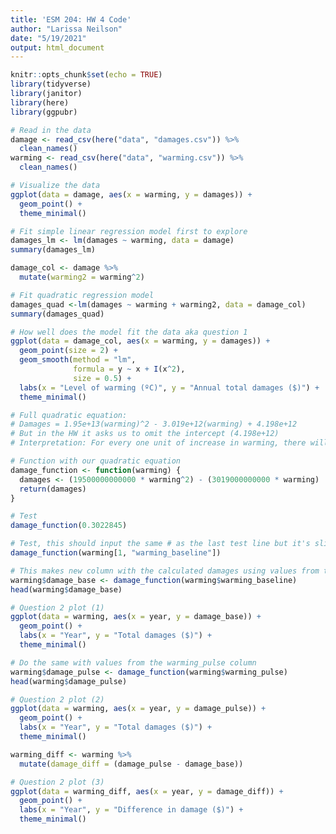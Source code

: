 ```yaml
---
title: 'ESM 204: HW 4 Code'
author: "Larissa Neilson"
date: "5/19/2021"
output: html_document
---
```


```r
knitr::opts_chunk$set(echo = TRUE)
library(tidyverse)
library(janitor)
library(here)
library(ggpubr)
```

```r
# Read in the data
damage <- read_csv(here("data", "damages.csv")) %>% 
  clean_names()
warming <- read_csv(here("data", "warming.csv")) %>% 
  clean_names()
```

```r
# Visualize the data
ggplot(data = damage, aes(x = warming, y = damages)) + 
  geom_point() +
  theme_minimal()

# Fit simple linear regression model first to explore
damages_lm <- lm(damages ~ warming, data = damage)
summary(damages_lm)

damage_col <- damage %>% 
  mutate(warming2 = warming^2)

# Fit quadratic regression model
damages_quad <-lm(damages ~ warming + warming2, data = damage_col)
summary(damages_quad)

# How well does the model fit the data aka question 1
ggplot(data = damage_col, aes(x = warming, y = damages)) +
  geom_point(size = 2) +
  geom_smooth(method = "lm",
              formula = y ~ x + I(x^2),
              size = 0.5) +
  labs(x = "Level of warming (ºC)", y = "Annual total damages ($)") +
  theme_minimal()

# Full quadratic equation:
# Damages = 1.95e+13(warming)^2 - 3.019e+12(warming) + 4.198e+12
# But in the HW it asks us to omit the intercept (4.198e+12)
# Interpretation: For every one unit of increase in warming, there will be 1.95e+13 more dollars in damages (I THINK... don't know how to accurately describe the terms in a quadratic function bc of the ^2)
```

```r
# Function with our quadratic equation
damage_function <- function(warming) {
  damages <- (19500000000000 * warming^2) - (3019000000000 * warming)
  return(damages)
}

# Test
damage_function(0.3022845)
```

```r
# Test, this should input the same # as the last test line but it's slightly off?
damage_function(warming[1, "warming_baseline"])

# This makes new column with the calculated damages using values from the warming_baseline column
warming$damage_base <- damage_function(warming$warming_baseline)
head(warming$damage_base)

# Question 2 plot (1)
ggplot(data = warming, aes(x = year, y = damage_base)) +
  geom_point() +
  labs(x = "Year", y = "Total damages ($)") +
  theme_minimal()

# Do the same with values from the warming_pulse column
warming$damage_pulse <- damage_function(warming$warming_pulse)
head(warming$damage_pulse)

# Question 2 plot (2)
ggplot(data = warming, aes(x = year, y = damage_pulse)) +
  geom_point() +
  labs(x = "Year", y = "Total damages ($)") +
  theme_minimal()
```

```r
warming_diff <- warming %>% 
  mutate(damage_diff = (damage_pulse - damage_base))

# Question 2 plot (3)
ggplot(data = warming_diff, aes(x = year, y = damage_diff)) +
  geom_point() +
  labs(x = "Year", y = "Difference in damage ($)") +
  theme_minimal()
```

